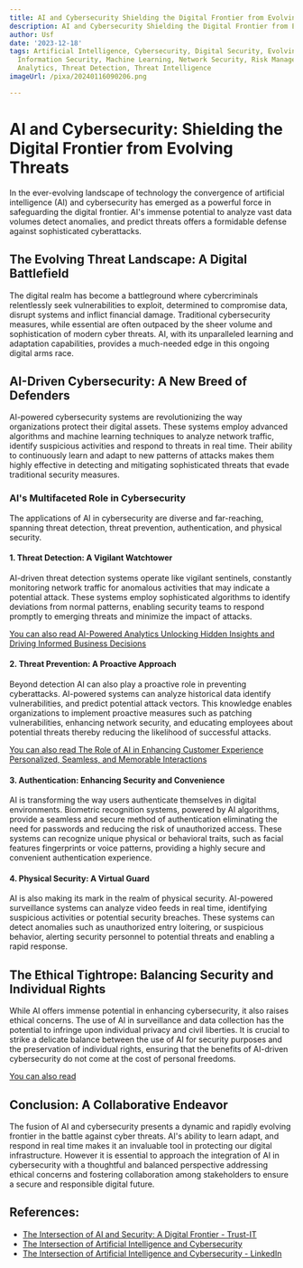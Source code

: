 ```yaml
---
title: AI and Cybersecurity Shielding the Digital Frontier from Evolving Threats
description: AI and Cybersecurity Shielding the Digital Frontier from Evolving Threats
author: Usf
date: '2023-12-18'
tags: Artificial Intelligence, Cybersecurity, Digital Security, Evolving Threats,
  Information Security, Machine Learning, Network Security, Risk Management, Security
  Analytics, Threat Detection, Threat Intelligence
imageUrl: /pixa/20240116090206.png

---
```

# AI and Cybersecurity: Shielding the Digital Frontier from Evolving Threats

In the ever-evolving landscape  of technology the convergence of artificial intelligence (AI) and cybersecurity has emerged as a powerful force in safeguarding the digital frontier. AI's  immense potential to  analyze vast data volumes detect anomalies, and predict threats offers a formidable defense against sophisticated cyberattacks.

## The Evolving Threat  Landscape: A  Digital Battlefield

The digital  realm has become a battleground where cybercriminals relentlessly seek vulnerabilities to exploit, determined to compromise data, disrupt systems and inflict financial damage. Traditional  cybersecurity measures,  while essential are often  outpaced by the sheer  volume and sophistication of modern cyber threats. AI, with its  unparalleled learning and adaptation capabilities, provides a much-needed edge  in this ongoing digital arms race.

## AI-Driven Cybersecurity: A New  Breed of Defenders

AI-powered cybersecurity systems are  revolutionizing the way organizations protect their digital assets. These systems employ advanced algorithms and  machine learning techniques to analyze network  traffic, identify suspicious activities and respond to threats in real time.  Their ability to continuously learn and adapt to new patterns of attacks  makes them highly effective in detecting and mitigating sophisticated threats that evade traditional security measures.

### AI's Multifaceted Role in Cybersecurity

The applications of AI in cybersecurity are diverse and far-reaching, spanning threat detection, threat prevention,  authentication, and physical security.

####  1.  Threat Detection: A Vigilant Watchtower

AI-driven threat detection systems operate like vigilant sentinels,  constantly monitoring network traffic for  anomalous activities that may indicate  a potential attack. These systems employ sophisticated algorithms to identify  deviations from normal patterns, enabling security teams to respond promptly to  emerging threats and minimize the impact of attacks.

[You can  also read AI-Powered Analytics Unlocking Hidden Insights and Driving Informed Business Decisions](AI-Powered%20Analytics%20Unlocking%20Hidden%20Insights%20and%20Driving%20Informed%20Business%20Decisions)


####  2. Threat Prevention: A Proactive Approach

Beyond detection AI can also play a  proactive role in preventing cyberattacks.  AI-powered systems can analyze historical data identify vulnerabilities,  and predict potential attack vectors. This  knowledge enables organizations to implement proactive measures such as patching vulnerabilities,  enhancing network security, and educating employees about potential  threats thereby reducing the likelihood of successful attacks.

[You can also  read The Role of AI in Enhancing Customer Experience Personalized, Seamless, and Memorable Interactions](The%20Role%20of%20AI%20in%20Enhancing%20Customer%20Experience%20Personalized%2C%20Seamless%2C%20and%20Memorable%20Interactions)


#### 3. Authentication: Enhancing Security and Convenience

AI is transforming the  way users authenticate themselves in digital environments. Biometric recognition systems, powered by AI algorithms, provide a seamless and secure method of authentication eliminating the need for passwords and reducing the risk  of unauthorized access. These  systems can recognize unique physical or  behavioral traits, such as facial features fingerprints or voice patterns, providing a highly  secure  and convenient authentication experience.

#### 4. Physical Security: A Virtual  Guard

AI is also making its mark  in the realm of physical security. AI-powered surveillance systems can analyze video feeds  in real time, identifying suspicious activities or potential security breaches. These  systems can detect anomalies such as unauthorized entry  loitering, or suspicious behavior, alerting security  personnel to potential threats and enabling a rapid response.

## The Ethical Tightrope: Balancing  Security and Individual  Rights

While AI offers immense potential in enhancing  cybersecurity, it also raises ethical concerns. The use of  AI  in surveillance and data collection has the potential to infringe upon  individual privacy and civil  liberties. It is crucial to strike a delicate balance between  the use of AI for security purposes and the preservation of individual rights, ensuring that the benefits  of AI-driven cybersecurity do not  come at the cost of personal freedoms.

[You can also read ]()


## Conclusion: A Collaborative Endeavor

The fusion of AI and cybersecurity presents a dynamic and rapidly evolving frontier in the  battle against cyber threats. AI's ability to  learn adapt, and respond in real time makes it an invaluable  tool in protecting our digital infrastructure. However it is essential to approach the integration of AI in cybersecurity with a thoughtful  and balanced perspective addressing ethical concerns and fostering collaboration among stakeholders to ensure a  secure and responsible  digital future.

## References:
- [The Intersection of AI and Security: A Digital Frontier - Trust-IT](https://www.trust-it.gr/the-intersection-of-ai-and-security-a-digital-frontier/)
- [The Intersection of Artificial Intelligence and Cybersecurity](https://www.codecraftlabo.net/2023/12/the-intersection-of-artificial.html)
- [The Intersection of Artificial Intelligence and Cybersecurity - LinkedIn](https://www.linkedin.com/pulse/intersection-artificial-intelligence-cybersecurity-dawood-ali?trk=article-ssr-frontend-pulse_more-articles_related-content-card)
